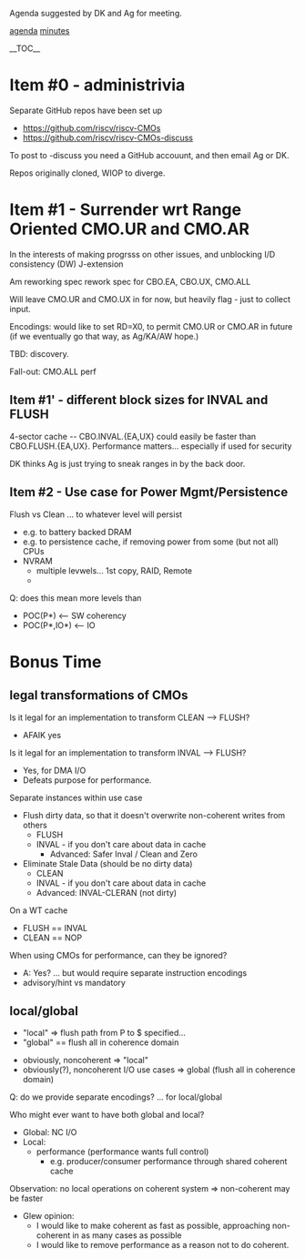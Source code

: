 Agenda suggested by DK and Ag for meeting.
 
[[2020-11-23_CMOs-TG--agenda--surrender.mediawiki|agenda]]
[[2020-11-23_CMOs-TG--minutes--surrender.mediawiki|minutes]]

__TOC__

= Item #0 - administrivia =

Separate GitHub repos  have been set up
* https://github.com/riscv/riscv-CMOs
* https://github.com/riscv/riscv-CMOs-discuss 

To post to -discuss you need a GitHub accouunt, and then email Ag or DK.

Repos originally cloned, WIOP to diverge.

 

= Item #1 - Surrender wrt Range Oriented CMO.UR and CMO.AR =

In the interests of making progrsss on other issues, and unblocking I/D consistency (DW) J-extension

Am reworking spec rework spec for CBO.EA, CBO.UX, CMO.ALL

Will leave CMO.UR and CMO.UX in for now, but heavily flag - just to collect input.

Encodings: would like to set RD=X0, to permit CMO.UR or CMO.AR in future (if we eventually go that way, as Ag/KA/AW hope.)

TBD: discovery.

Fall-out: CMO.ALL perf

== Item #1' - different block sizes for INVAL and FLUSH ==

4-sector cache -- CBO.INVAL.{EA,UX} could easily be faster than CBO.FLUSH.{EA,UX}.
Performance matters... especially if used for security

DK thinks Ag is just trying to sneak ranges in by the back door.



== Item #2 - Use case for Power Mgmt/Persistence ==

Flush vs Clean ... to whatever level will persist
* e.g. to battery backed DRAM
* e.g. to persistence cache, if removing power from some (but not all) CPUs
* NVRAM
** multiple levwels... 1st copy, RAID, Remote
** 


Q: does this mean more levels than
* POC(P*)  <-- SW coherency
* POC(P*,IO*)  <-- IO


= Bonus Time =

== legal transformations of CMOs ==

Is it legal for an implementation to transform CLEAN --> FLUSH?
* AFAIK yes

Is it legal for an implementation to transform INVAL --> FLUSH?
* Yes, for DMA I/O
* Defeats purpose for performance.

Separate instances within use case
* Flush dirty data, so that it doesn't overwrite non-coherent writes from others
** FLUSH
** INVAL - if you don't care about data in cache
*** Advanced: Safer Inval / Clean and Zero
* Eliminate Stale Data (should be no dirty data)
** CLEAN
** INVAL - if you don't care about data in cache
** Advanced: INVAL-CLERAN (not dirty)

On a WT cache 
* FLUSH == INVAL
* CLEAN == NOP

When using CMOs for performance, can they be ignored?
* A: Yes? ... but would require separate instruction encodings
* advisory/hint vs mandatory 
	
== local/global ==
* "local" => flush path from P to $ specified...
* "global" == flush all in coherence domain

* obviously, noncoherent => "local"
* obviously(?), noncoherent I/O use cases => global (flush all in coherence domain)

Q: do we provide separate encodings? ... for local/global
    
Who might ever want to have both global and local?
* Global: NC I/O
* Local:
** performance (performance wants full control)
*** e.g. producer/consumer performance through shared coherent cache

Observation: no local operations on coherent system => non-coherent may be faster
* Glew opinion: 
** I would like to make coherent as fast as possible, approaching non-coherent in as many cases as possible
** I would like to remove performance as a reason not to do coherent. 
